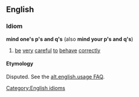 ==English==
=== Idiom ===
[[Category:English idioms]]
'''mind one's p's and q's''' (also '''mind your p's and q's''')
#[[be]] [[very]] [[careful]] [[to]] [[behave]] [[correctly]]
==== Etymology ====
Disputed.  See the [http://www.yaelf.com/aueFAQ/mifmindyourpsandqs.shtml alt.english.usage FAQ].